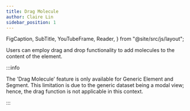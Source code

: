 ```yaml
---
title: Drag Molecule
author: Claire Lin
sidebar_position: 1
---
```


  FigCaption,
  SubTitle,
  YouTubeFrame,
  Reader,
} from "@site/src/js/layout";

<SubTitle text="Drag Molecule to Element/Segment" />
<Reader text="User" />

Users can employ drag and drop functionality to add molecules to the content of the element.

:::info

The 'Drag Molecule' feature is only available for Generic Element and Segment. This limitation is due to the generic dataset being a modal view; hence, the drag function is not applicable in this context.

:::
